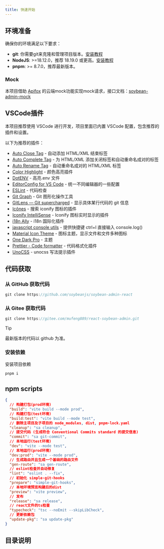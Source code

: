 ```yaml
---
title: 快速开始
---
```


## 环境准备

确保你的环境满足以下要求：

- **git**: 你需要git来克隆和管理项目版本。[安装教程](../tutorial/git.md)
- **NodeJS**: >=18.12.0，推荐 18.19.0 或更高。[安装教程](../tutorial/nodejs.md)
- **pnpm**: >= 8.7.0，推荐最新版本。

### Mock
本项目借助 [Apifox](https://apifox.com/) 的云端mock功能实现mock请求，接口文档：[soybean-admin-mock](https://apifox.com/apidoc/shared-35c8727a-d3ab-47e9-8863-ef8e37df6887?pwd=F6LN1ArU)

## VSCode插件

本项目推荐使用 VSCode 进行开发，项目里面已内置 VSCode 配置，包含推荐的插件和设置。

以下为推荐的插件：

- [Auto Close Tag](https://marketplace.visualstudio.com/items?itemName=formulahendry.auto-close-tag) - 自动添加 HTML/XML 结束标签
- [Auto Complete Tag](https://marketplace.visualstudio.com/items?itemName=formulahendry.auto-complete-tag) - 为 HTML/XML 添加关闭标签和自动重命名成对的标签
- [Auto Rename Tag](https://marketplace.visualstudio.com/items?itemName=formulahendry.auto-rename-tag) - 自动重命名成对的 HTML/XML 标签
- [Color Highlight](https://github.com/naumovs/vscode-ext-color-highlight) - 颜色高亮插件
- [DotENV](https://marketplace.visualstudio.com/items?itemName=mikestead.dotenv) - 高亮.env 文件
- [EditorConfig for VS Code](https://marketplace.visualstudio.com/items?itemName=EditorConfig.EditorConfig) - 统一不同编辑器的一些配置
- [ESLint](https://marketplace.visualstudio.com/items?itemName=dbaeumer.vscode-eslint) - 代码检查
- [Git Graph](https://marketplace.visualstudio.com/items?itemName=mhutchie.git-graph) - Git 图形化操作工具
- [GitLens — Git supercharged](https://marketplace.visualstudio.com/items?itemName=eamodio.gitlens) - 显示具体某行代码的 git 信息
- [Icônes](https://marketplace.visualstudio.com/items?itemName=afzalsayed96.icones) - 搜索 iconify 图标的插件
- [Iconify IntelliSense](https://marketplace.visualstudio.com/items?itemName=antfu.iconify) - Iconify 图标实时显示的插件
- [i18n Ally](https://marketplace.visualstudio.com/items?itemName=Lokalise.i18n-ally) - i18n 国际化插件
- [javascript console utils](https://marketplace.visualstudio.com/items?itemName=whtouche.vscode-js-console-utils) - 提供快捷键 ctrl+l 直接输入 console.log()
- [Material Icon Theme](https://marketplace.visualstudio.com/items?itemName=PKief.material-icon-theme) - 图标主题，显示文件和文件多种图标
- [One Dark Pro](https://marketplace.visualstudio.com/items?itemName=zhuangtongfa.Material-theme) - 主题
- [Prettier - Code formatter](https://marketplace.visualstudio.com/items?itemName=esbenp.prettier-vscode) - 代码格式化插件
- [UnoCSS](https://marketplace.visualstudio.com/items?itemName=antfu.unocss) - unocss 写法提示插件

## 代码获取

### 从 GitHub 获取代码

```ts copy
git clone https://github.com/soybeanjs/soybean-admin-react
```

### 从 Gitee 获取代码

```ts copy
git clone https://gitee.com/mufeng889/react-soybean-admin.git
```

> [!TIP]
>
> 最新版本的代码以 github 为准。

### 安装依赖

安装项目依赖

```ts copy
pnpm i
```

## npm scripts

```json
{
  // 构建打包(prod环境)
  "build": "vite build --mode prod",
  // 构建打包(test环境)
  "build:test": "vite build --mode test",
  // 删除主项目及子项目的 node_modules, dist, pnpm-lock.yaml
  "cleanup": "sa cleanup",
  // 提交代码 (生成符合 Conventional Commits standard 的提交信息)
  "commit": "sa git-commit",
  // 本地运行(test环境)
  "dev": "vite --mode test",
  // 本地运行(prod环境)
  "dev:prod": "vite --mode prod",
  // 生成路由并且生成一个基础的路由文件
  "gen-route": "sa gen-route",
  // eslint检查并自动修复
  "lint": "eslint . --fix",
  // 初始化 simple-git-hooks
  "prepare": "simple-git-hooks",
  // 本地环境预览构建后的dist
  "preview": "vite preview",
  // 发布
  "release": "sa release",
  // react文件的ts检查
  "typecheck": "tsc --noEmit --skipLibCheck",
  // 更新依赖包
  "update-pkg": "sa update-pkg"
}
```

## 目录说明
